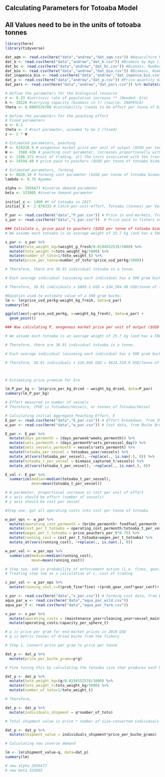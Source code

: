 ## Calculating Parameters for Totoaba Model ##

## All Values need to be in the units of totoaba tonnes ##

```r
library(here)
library(tidyverse)

```

```r

dat_aqm <- read.csv(here("data","andrew","dat_aqm.csv")) #Aquaculture Mortality by Age (in Months)
dat_b <- read.csv(here("data","andrew","dat_b.csv")) #Biomass by Age (INAPESCA)
dat_bc <- read.csv(here("data","andrew","dat_bc.csv")) #Biomass, Number of Individuals by Year (INAPESCA) check?
dat_bio <- read.csv(here("data","andrew","dat_bio.csv")) #Biomass, Number of Individuals by Age (in Years) (INAPESCA)
dat_inapesca_bio <- read.csv(here("data","andrew","dat_inpesca_bio.csv")) #Age-Length-Weight Relationships (INAPESCA 2020)
dat_p <- read.csv(here("data","andrew","dat_p.csv")) #Price-quantity data (OG Paper)
dat_pars <- read.csv(here("data","andrew","dat_pars.csv")) %>% mutate(across(4:6, round, 6)) #Overall parameters (OG Paper)

```

```r

# Define the parameters for the biological resource
r <- 0.23 #intrinsic rate of population increase ** (Needed: Ere)
k <- 20226 #carrying capacity (biomass in t) (source: INAPESCA)
theta <- 0.0005526788 #catchability (needs to be effort per tonne of biomass) (source: INAPESCA via Andrew)

```


```r

# Define the parameters for the poaching effort
# Fixed parameters
n <- 0.1
theta <- 2 #cost parameter, assumed to be 2 (fixed)
z <- 2 * W 

# Estimated parameters, poaching
P <- 624310.9 # exogenous market price per unit of output ($USD per tonne of totoaba biomass, assuming each totoaba is 25.7 kg and has a 500 g buche)
W <-  3588.436 # poaching cost parameter, increases proportionally with effort (operational annual cost only, $USD per tonne of totoaba biomass)
c <- 1208.372 #cost of trading, all the costs associated with the transportation and final sale of wild animal products (assumed to be annual probability of gear or vessel confiscation, or arrest)
s <- 34594.88 # price paid to poachers ($USD per tonne of totoaba biomass, assuming each totoaba is 25.7 kg and has a 500 g buche)

# Estimated parameters, farming
v <- 8828.34 # farming cost parameter ($USD per tonne of totoaba biomass)
lambda <- 0.75 #gamma

alpha <- 2956477 #inverse demand parameter
beta <- 333065 #inverse demand parameter
  
initial_x <- 1400 #t of totoaba in 2017
initial_E <- 2.878333 # Catch-per-unit-effort, Totoaba (tonnes) per Vessel per Year (Median value is 0.4), considering the fishery is active for six months of the year

```

```r

P_par <- read.csv(here("data","P_par.csv")) # Price in end-markets, from INAPESCA Fig 4.4
s_par <- read.csv(here("data","s_par.csv"))  # Price paid to fishers on beaches, from INAPESCA Fig 4.4

### Calculate s, price paid to poachers ($USD per tonne of totoaba biomass)
# We assume each totoaba is an average weight of 25.7 kg (and has a 500 gram buche) (this is reflected by averages reported by INAPESCA 2020)

s_par <- s_par %>%
  mutate(toto_weight_kg=(weight_g_fresh/0.019455253)/1000) %>% 
  mutate(toto_weight_t=toto_weight_kg/1000) %>% 
  mutate(number_of_toto=1/toto_weight_t) %>% 
  mutate(price_per_tonne=number_of_toto*(price_usd_perkg/1000))

# Therefore, there are 38.91 individual totoaba in a tonne.

# Each average individual (assuming each individual has a 500 gram buche) is worth $889.1 USD

# Therefore, 38.91 individuals x $889.1 USD = $34,594.88 USD/tonne of totoaba

#Equation used to estimate value of a 500 gram buche:
lm <- lm(price_usd_perkg~weight_kg_fresh, data=s_par)
summary(lm)

ggplot(aes(y=price_usd_perkg, x=weight_kg_fresh), data=s_par) +
  geom_point()

### Now calculating P, exogenous market price per unit of output ($USD per tonne of totoaba biomass)

# We assume each totoaba is an average weight of 25.7 kg (and has a 500 gram buche) (this is reflected by averages reported by INAPESCA 2020)

# Therefore, there are 38.91 individual totoaba in a tonne.

# Each average individual (assuming each individual has a 500 gram buche) is worth $16,045 USD

# Therefore, 38.91 individuals x $16,045 USD = $624,310.9 USD/tonne of totoaba



# Estimating price premium for Ere

lm_P_par_kg <- lm(price_per_kg_dried ~ weight_kg_dried, data=P_par)
summary(lm_P_par_kg)

```

```r

# Effort measured in number of vessels
# Therefore, CPUE is Totoabas/Vessels, or tonnes of Totoaba/Vessel

# Calculating initial Aggregate Poaching Effort, E
E_par <- read.csv(here("data","E_par.csv")) # Effort breakdown, from INAPESCA Fig 4.2
w_par <- read.csv(here("data","w_par.csv")) # Cost data, from Buche Bros

E_par <- E_par %>% 
  mutate(days_permonth = (days_perweek*weeks_permonth)) %>% 
  mutate(sets_permonth = (days_permonth*sets_pervessel_day)) %>% 
  mutate(sets_vessels_permonth = vessels*sets_permonth) %>% 
  mutate(totoaba_per_vessel = totoabas_year/vessels) %>% 
  mutate_at(vars(totoaba_per_vessel), ~replace(., is.nan(.), 0)) %>% 
  mutate(totoaba_t_per_vessel = biomass_captured_t/vessels) %>% 
  mutate_at(vars(totoaba_t_per_vessel), ~replace(., is.nan(.), 0))

E_val <- E_par %>% 
  summarize(median=median(totoaba_t_per_vessel),
            mean=mean(totoaba_t_per_vessel))

# W parameter, proportional increase in cost per unit of effort
# x axis should be effort (number of vessels)
# y axis should be cost per vessel

#Step one, get all operating costs into cost per tonne of totoaba

w_par_ops <- w_par %>% 
  mutate(operating_cost_permonth = (bribe_permonth+ foodfuel_permonth + gear_replacement_permonth)) %>% #monthly operating costs
  mutate(cost_per_t_totoaba = operating_cost_permonth/totoaba_t_per_vessel) %>%  #operating cost per tonne of totoaba
  mutate(wages_per_t_totoaba = price_poachers_per_t*0.75) %>% 
  mutate(running_cost = cost_per_t_totoaba+wages_per_t_totoaba) %>% 
  mutate_at(vars(running_cost), ~replace(., is.nan(.), 0)) 

w_par_val <- w_par_ops %>% 
  summarize(median=median(running_cost),
            mean=mean(running_cost))

# Step two, add in probability of enforcement action (i.e. fines, gear, or vessel confiscation)
# Treating step two as a calculation of c, cost of trading

c_par_val <- w_par_ops %>% 
  mutate(running_cost_c=((prob_fine*fine) +(prob_gear_conf*gear_conf)+(prob_vessel_conf*vessel_cost)))


```

```r

v_par <- read.csv(here("data","v_par.csv")) # Farming cost data, from Buche Bros
aqua_par_w <- read.csv(here("data","aqua_par_wild.csv"))
aqua_par_f <- read.csv(here("data","aqua_par_farm.csv"))

v_par <- v_par %>% 
  mutate(operating_costs = (maintenance_year+cleaning_year+vessel_maintenance_year+fuel_year+feed+labor+facility_lease+admin)) %>% 
  mutate(operating_costs/capacity_per_sphere_t)

```

```r

# p is price per gram for end-market prices in 2019 USD
# q is metric tonnes of dried buche from the fishery

# Step 1. Convert price per gram to price per tonne

dat_p <- dat_p %>% 
  mutate(price_per_buche_grams=p*g) 

# Fine tuning this by calculating the totoaba size that produces each buche size:

dat_p <- dat_p %>%
  mutate(toto_weight_kg=(g/0.019455253)/1000) %>% 
  mutate(toto_weight_t=toto_weight_kg/1000) %>% 
  mutate(number_of_toto=1/toto_weight_t)

# Therefore, 

dat_p <- dat_p %>%
  mutate(individuals_shipment = q*number_of_toto)

# Total shipment value is price * number of size-converted individuals

dat_p <- dat_p %>%
  mutate(shipment_value = individuals_shipment*price_per_buche_grams)

# Calculating new inverse demand

lm <- lm(shipment_value~q, data=dat_p)
summary(lm)

# new alpha 2956477
# new beta 333065

```
